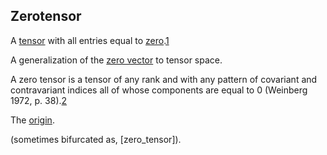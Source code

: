 == Zerotensor ==

A [[tensor]] with all entries equal to [[zero]].[http://en.wikipedia.org/wiki/Zero_matrix]

A generalization of the [[zero vector]] to tensor space.

A zero tensor is a tensor of any rank and with any pattern of covariant and contravariant indices all of whose components are equal to 0 (Weinberg 1972, p. 38).[http://mathworld.wolfram.com/ZeroTensor.html]

The [[origin]].

(sometimes bifurcated as, [zero_tensor]).